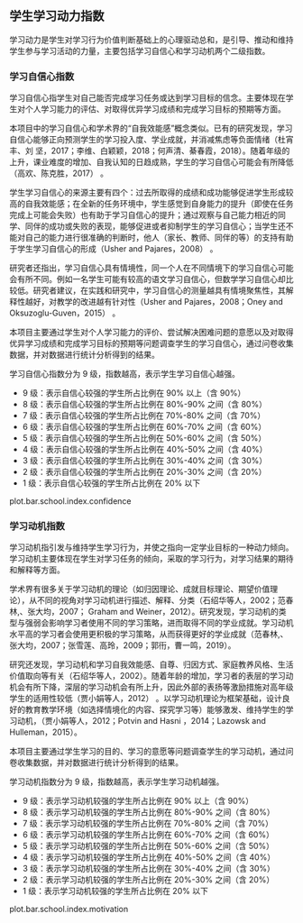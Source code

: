 <!-- chapter motivation  -->

\mytext

## 学生学习动力指数

学习动力是学生对学习行为价值判断基础上的心理驱动总和，是引导、推动和维持学生参与学习活动的力量，主要包括学习自信心和学习动机两个二级指数。

### 学习自信心指数

学习自信心指学生对自己能否完成学习任务或达到学习目标的信念。主要体现在学生对个人学习能力的评估、对取得优异学习成绩和完成学习目标的预期等方面。

本项目中的学习自信心和学术界的“自我效能感”概念类似。已有的研究发现，学习自信心能够正向预测学生的学习投入度、学业成就，并消减焦虑等负面情绪（杜宵丰、刘 坚，2017；李维、白颖颖，2018；何声清、綦春霞，2018）。随着年级的上升，课业难度的增加、自我认知的日趋成熟，学生的学习自信心可能会有所降低（高欢、陈克胜，2017） 。

学生学习自信心的来源主要有四个：过去所取得的成绩和成功能够促进学生形成较高的自我效能感；在全新的任务环境中，学生感觉到自身能力的提升（即使在任务完成上可能会失败）也有助于学习自信心的提升；通过观察与自己能力相近的同学、同伴的成功或失败的表现，能够促进或者抑制学生的学习自信心；当学生还不能对自己的能力进行很准确的判断时，他人（家长、教师、同伴的等）的支持有助于学生学习自信心的形成（Usher and Pajares，2008） 。

研究者还指出，学习自信心具有情境性，同一个人在不同情境下的学习自信心可能会有所不同。例如一名学生可能有较高的语文学习自信心，但数学学习自信心却比较低。研究者建议，在实践和研究中，学习自信心的测量越具有情境聚焦性，其解释性越好，对教学的改进越有针对性（Usher and Pajares，2008；Oney and Oksuzoglu-Guven，2015）  。

本项目主要通过学生对个人学习能力的评价、尝试解决困难问题的意愿以及对取得优异学习成绩和完成学习目标的预期等问题调查学生的学习自信心，通过问卷收集数据，并对数据进行统计分析得到的结果。

学习自信心指数分为 9 级，指数越高，表示学生学习自信心越强。

\mylist
- 9 级：表示自信心较强\footnote{我们将得分超过维度总分 60\% 界定学生学习自信心较强。}的学生所占比例在 90% 以上（含 90%）
- 8 级：表示自信心较强的学生所占比例在 80%-90% 之间（含 80%）
- 7 级：表示自信心较强的学生所占比例在 70%-80% 之间（含 70%）
- 6 级：表示自信心较强的学生所占比例在 60%-70% 之间（含 60%）
- 5 级：表示自信心较强的学生所占比例在 50%-60% 之间（含 50%）
- 4 级：表示自信心较强的学生所占比例在 40%-50% 之间（含 40%）
- 3 级：表示自信心较强的学生所占比例在 30%-40% 之间（含 30%）
- 2 级：表示自信心较强的学生所占比例在 20%-30% 之间（含 20%）
- 1 级：表示自信心较强的学生所占比例在 20% 以下
\mytext

plot.bar.school.index.confidence


### 学习动机指数

学习动机指引发与维持学生学习行为，并使之指向一定学业目标的一种动力倾向。学习动机主要体现在学生对学习任务的倾向，采取的学习行为，对学习结果的期待和解释等方面。

学术界有很多关于学习动机的理论（如归因理论、成就目标理论、期望价值理论），从不同的视角对学习动机进行描述、解释、分类（石绍华等人，2002；范春林,、张大均，2007； Graham and Weiner，2012）。研究发现，学习动机的类型与强弱会影响学习者使用不同的学习策略，进而取得不同的学业成就。学习动机水平高的学习者会使用更积极的学习策略，从而获得更好的学业成就（范春林,、张大均，2007；张雪莲、高玲，2009；郭衎，曹一鸣，2019）。

研究还发现，学习动机和学习自我效能感、自尊、归因方式、家庭教养风格、生活价值取向等有关（石绍华等人，2002）。随着年龄的增加，学习者的表层的学习动机会有所下降，深层的学习动机会有所上升，因此外部的表扬等激励措施对高年级学生的适用性较低（贾小娟等人，2012） 。以学习动机理论为框架基础，设计良好的教育教学环境（如选择情境化的内容、探究学习等）能够激发、维持学生的学习动机，（贾小娟等人，2012；Potvin and Hasni ，2014；Lazowsk and Hulleman，2015）。

本项目主要通过学生学习的目的、学习的意愿等问题调查学生的学习动机，通过问卷收集数据，并对数据进行统计分析得到的结果。

学习动机指数分为 9 级，指数越高，表示学生学习动机越强。

\mylist
- 9 级：表示学习动机较强\footnote{我们将得分超过本维度总分 60\% 界定为学生学习动机较强。}的学生所占比例在 90% 以上（含 90%）
- 8 级：表示学习动机较强的学生所占比例在 80%-90% 之间（含 80%）
- 7 级：表示学习动机较强的学生所占比例在 70%-80% 之间（含 70%）
- 6 级：表示学习动机较强的学生所占比例在 60%-70% 之间（含 60%）
- 5 级：表示学习动机较强的学生所占比例在 50%-60% 之间（含 50%）
- 4 级：表示学习动机较强的学生所占比例在 40%-50% 之间（含 40%）
- 3 级：表示学习动机较强的学生所占比例在 30%-40% 之间（含 30%）
- 2 级：表示学习动机较强的学生所占比例在 20%-30% 之间（含 20%）
- 1 级：表示学习动机较强的学生所占比例在 20% 以下
\mytext

plot.bar.school.index.motivation


<!-- end of chapter motivation  -->
